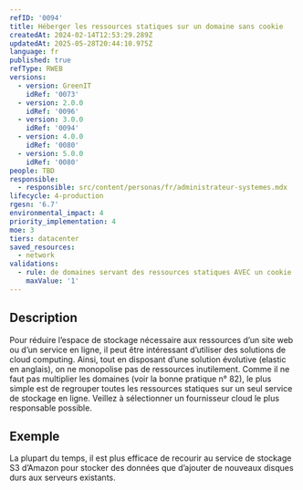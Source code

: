 ```yaml
---
refID: '0094'
title: Héberger les ressources statiques sur un domaine sans cookie
createdAt: 2024-02-14T12:53:29.289Z
updatedAt: 2025-05-28T20:44:10.975Z
language: fr
published: true
refType: RWEB
versions:
  - version: GreenIT
    idRef: '0073'
  - version: 2.0.0
    idRef: '0096'
  - version: 3.0.0
    idRef: '0094'
  - version: 4.0.0
    idRef: '0080'
  - version: 5.0.0
    idRef: '0080'
people: TBD
responsible:
  - responsible: src/content/personas/fr/administrateur-systemes.mdx
lifecycle: 4-production
rgesn: '6.7'
environmental_impact: 4
priority_implementation: 4
moe: 3
tiers: datacenter
saved_resources:
  - network
validations:
  - rule: de domaines servant des ressources statiques AVEC un cookie
    maxValue: '1'
---
```


## Description

Pour réduire l’espace de stockage nécessaire aux ressources d’un site web ou d’un service en ligne, il peut être intéressant d’utiliser des solutions de cloud computing. Ainsi, tout en disposant d’une solution évolutive (elastic en anglais), on ne monopolise pas de ressources inutilement. Comme il ne faut pas multiplier les domaines (voir la bonne pratique n° 82), le plus simple est de regrouper toutes les ressources statiques sur un seul service de stockage en ligne. Veillez à sélectionner un fournisseur cloud le plus responsable possible.

## Exemple

La plupart du temps, il est plus efficace de recourir au service de stockage S3 d’Amazon pour stocker des données que d’ajouter de nouveaux disques durs aux serveurs existants.
